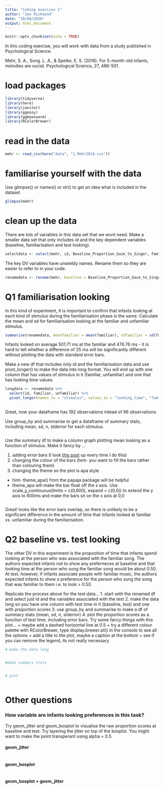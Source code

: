```yaml
---
title: "Coding exercise 1"
author: "Jen Richmond"
date: "10/09/2020"
output: html_document
---
```


```r
knitr::opts_chunk$set(echo = TRUE)
```

In this coding exercise, you will work with data from a study published in Psychological Science. 

Mehr, S. A., Song. L. A., & Spelke, E. S. (2016). For 5-month-old infants, melodies are social. Psychological
Science, 27, 486-501. 

# load packages

```r
library(tidyverse)
library(here)
library(janitor)
library(ggeasy)
library(ggbeeswarm)
library(RColorBrewer)

```


# read in the data

```r
mehr <- read_csv(here("data", "1_Mehr2016.csv"))
```

# familiarise yourself with the data
Use glimpse() or names() or str() to get an idea what is included in the dataset

```r
glimpse(mehr)
```



# clean up the data

There are lots of variables in this data set that we wont need. Make a smaller data set that only includes id and the key dependent variables (baseline, familiarisation and test looking). 

```r
selectdata <- select(mehr, id, Baseline_Proportion_Gaze_to_Singer, Familiarization_Gaze_to_Familiar, Familiarization_Gaze_to_Unfamiliar, Test_Proportion_Gaze_to_Singer)

```

The key DV variables have unwieldy names. Rename them so they are easier to refer to in your code. 

```r
renamedata <- rename(mehr, baseline = Baseline_Proportion_Gaze_to_Singer, familiar = Familiarization_Gaze_to_Familiar, unfamiliar = Familiarization_Gaze_to_Unfamiliar, test = Test_Proportion_Gaze_to_Singer)
```

# Q1 familiarisation looking 

In this kind of experiment, it is important to confirm that infants looking at each kind of stimulus during the familiarisation phase is the same. Calculate the mean and sd for familiarisation looking at the familiar and unfamiliar stimulus. 

```r
summarise(renamedata, meanfamiliar = mean(familiar), sdfamiliar = sd(familiar), meanunfamiliar = mean(unfamiliar), sdunfamiliar = sd(unfamiliar))

```

Infants looked on average 501.71 ms at the familiar and 476.76 ms - it is hard to tell whether a difference of 25 ms will be  significantly different without plotting the data with standard error bars. 

Make a new df that includes only id and the familiarisation data and use pivot_longer() to make the data into long format. You will end up with one column that has values of stimulus in it (familiar, unfamiliar) and one that has looking time values. 

```r
longdata <- renamedata %>%
  select(id, familiar, unfamiliar) %>%
  pivot_longer(names_to = "stimulus", values_to = "looking_time", "familiar":"unfamiliar")
               
```

Great, now your dataframe has 192 observations intead of 96 observations. 

Use group_by and summarise to get a dataframe of summary stats, including mean, sd, n, stderror for each stimulus. 

```r


```

Use the summary df to make a column graph plotting mean looking as a function of stimulus. Make it fancy by ...

1. adding error bars (I look [this post](http://jenrichmond.rbind.io/post/apa-figures/) up every time I do this)
2. changing the colour of the bars (hint- you want to fill the bars rather than colouring them)
3. changing the theme so the plot is apa style 
  + hint- theme_apa() from the papaja package will be helpful
  + theme_apa will make the bar float off the x axis. Use  scale_y_continuous(limits = c(0,600), expand = c(0,0)) to extend the y axis to 600ms and make the bars sit on the x axis at 0,0

```r
 


```

Great! looks like the error bars overlap, so there is unlikely to be a significant difference in the amount of time that infants looked at familiar vs. unfamiliar during the familiarisation. 

# Q2 baseline vs. test looking

The other DV in this experiment is the propootion of time that infants spend looking at the person who was associated with the familiar song. The authors expected infants not to show any preferneces at baseline and that looking time at the person who sung the familiar song would be about 0.50. At test, however, if infants associate people with familiar music, the authors expected infants to show a preference for the person who sung the song that was familiar to them i.e. to look > 0.50. 

Replicate the process above for the test data...
1. start with the renamed df and select just id and the variables associated with the test
2. make the data long so you have one column with test time in it (baseline, test) and one with proportion scores
3. use group_by and summarise to make a df of summary stats (mean, sd, n, stderror)
4. plot the proportion scores as a function of test time, including error bars. Try some fancy things with this plot...
  + maybe add a dashed horizontal line at 0.5 
  + try a different colour palette with RColorBrewer, type display.brewer.all() in the console to see all the options
  + add a title to the plot, maybe a caption at the bottom
  + see if you can remove the legend, its not really necessary


```r
# make the data long


#make summary stats


# plot            
  

```


# Other questions

### How variable are infants looking preferences in this task? 

Try geom_jitter and geom_boxplot to visualise the raw proportion scores at baseline and test. Try layering the jitter on top of the boxplot. You might want to make the point transperant using alpha = 0.5


#### geom_jitter

```r

```

#### geom_boxplot
```r

```

#### geom_boxplot + geom_jitter
```r

```

